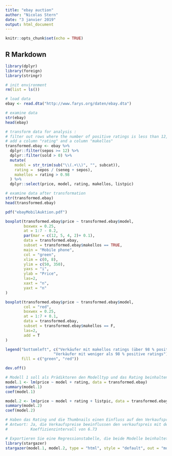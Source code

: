 ```yaml
---
title: "ebay auction"
author: "Nicolas Stern"
date: "3 janvier 2019"
output: html_document
---
```


```r
knitr::opts_chunk$set(echo = TRUE)
```

## R Markdown



```r
library(dplyr)
library(foreign)
library(stringr)

# init environment
rm(list = ls())

# load data
ebay <- read.dta("http://www.farys.org/daten/ebay.dta")

# examine data
str(ebay)
head(ebay)

# transform data for analysis : 
# filter out rows where the number of positive ratings is less than 12, 
# add a column "rating" and a column "makellos"
transformed.ebay <- ebay %>%
  dplyr::filter(sepos >= 12) %>%
  dplyr::filter(sold > 0) %>%
  mutate(
    model = str_trim(sub("\\(.+\\)", "", subcat)),
    rating =  sepos / (seneg + sepos),
    makellos = rating > 0.98
  ) %>%
  dplyr::select(price, model, rating, makellos, listpic)

# examine data after transformation
str(transformed.ebay)
head(transformed.ebay)

pdf("ebayMobilAuktion.pdf")

boxplot(transformed.ebay$price ~ transformed.ebay$model,
        boxwex = 0.25, 
        at = 1:7 - 0.2,
        par(mar = c(12, 5, 4, 2)+ 0.1),
        data = transformed.ebay,
        subset = transformed.ebay$makellos == TRUE,
        main = "Mobile phone",
        col = "green",
        xlim = c(0, 8), 
        ylim = c(50, 350),
        yaxs = "i",
        ylab = "Price",
        las=2,
        xaxt = "n",
        yaxt = "n"
)

boxplot(transformed.ebay$price ~ transformed.ebay$model,
        col = "red",
        boxwex = 0.25, 
        at = 1:7 + 0.1,
        data = transformed.ebay,
        subset = transformed.ebay$makellos == F,
        las=2,
        add = T
)

legend("bottomleft", c("Verkäufer mit makellos ratings (über 98 % positive ratings)", 
                     "Verkäufer mit weniger als 98 % positive ratings"), 
       fill = c("green", "red"))

dev.off()

# Modell 1 soll als Prädiktoren den Modelltyp und das Rating beinhalten.   
model.1 <- lm(price ~ model + rating, data = transformed.ebay)
summary(model.1)
coef(model.1)

model.2 <- lm(price ~ model + rating + listpic, data = transformed.ebay)
summary(model.2)
coef(model.2)

# Haben das Rating und die Thumbnails einen Einfluss auf den Verkaufspreis? 
# Antwort: Ja, die Verkaufspreise beeinflussen den verkaufspreis mit dem
#          Koeffizienzintervall von 6.73 

# Exportieren Sie eine Regressionstabelle, die beide Modelle beinhaltet.
library(stargazer)
stargazer(model.1, model.2, type = "html", style = "default", out = "model.htm")
```
